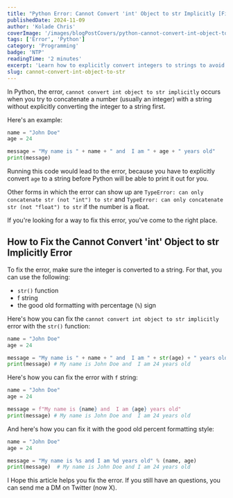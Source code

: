 ```yaml
---
title: "Python Error: Cannot Convert 'int' Object to str Implicitly [Fixed]"
publishedDate: 2024-11-09
author: 'Kolade Chris'
coverImage: '/images/blogPostCovers/python-cannot-convert-int-object-to-str.png'
tags: ['Error', 'Python']
category: 'Programming'
badge: 'NTP'
readingTime: '2 minutes'
excerpt: 'Learn how to explicitly convert integers to strings to avoid type conversion errors.'
slug: cannot-convert-int-object-to-str
---
```


In Python, the error, `cannot convert int object to str implicitly` occurs when you try to concatenate a number (usually an integer) with a string without explicitly converting the integer to a string first.

Here's an example:

```py
name = "John Doe"
age = 24

message = "My name is " + name + " and  I am " + age + " years old"
print(message)
```

Running this code would lead to the error, because you have to explicitly convert `age` to a string before Python will be able to print it out for you.

Other forms in which the error can show up are `TypeError: can only concatenate str (not "int") to str` and `TypeError: can only concatenate str (not "float") to str` if the number is a float.

If you're looking for a way to fix this error, you've come to the right place.

## How to Fix the Cannot Convert 'int' Object to str Implicitly Error

To fix the error, make sure the integer is converted to a string. For that, you can use the following:

- `str()` function
- f string
- the good old formatting with percentage (`%`) sign

Here's how you can fix the `cannot convert int object to str implicitly` error with the `str()` function:

```py
name = "John Doe"
age = 24

message = "My name is " + name + " and  I am " + str(age) + " years old"
print(message) # My name is John Doe and  I am 24 years old
```

Here's how you can fix the error with `f` string:

```py
name = "John Doe"
age = 24

message = f"My name is {name} and  I am {age} years old"
print(message) # My name is John Doe and  I am 24 years old
```

And here's how you can fix it with the good old percent formatting style:

```py
name = "John Doe"
age = 24

message = "My name is %s and I am %d years old" % (name, age)
print(message)  # My name is John Doe and I am 24 years old
```

I Hope this article helps you fix the error. If you still have an questions, you can send me a DM on Twitter (now X).
